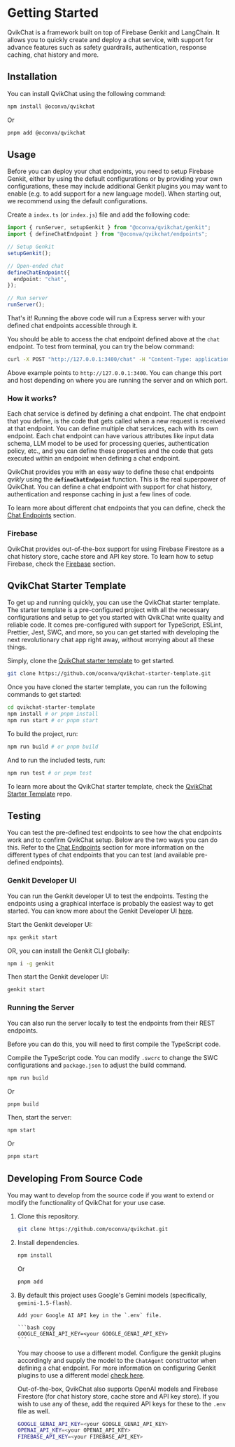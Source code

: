 
# Getting Started

QvikChat is a framework built on top of Firebase Genkit and LangChain. It allows you to quickly create and deploy a chat service, with support for advance features such as safety guardrails, authentication, response caching, chat history and more.

## Installation

You can install QvikChat using the following command:

```bash copy
npm install @oconva/qvikchat
```

Or

```bash copy
pnpm add @oconva/qvikchat
```

## Usage

Before you can deploy your chat endpoints, you need to setup Firebase Genkit, either by using the default configurations or by providing your own configurations, these may include additional Genkit plugins you may want to enable (e.g. to add support for a new language model). When starting out, we recommend using the default configurations.

Create a `index.ts` (or `index.js`) file and add the following code:

```typescript copy filename="index.ts"
import { runServer, setupGenkit } from "@oconva/qvikchat/genkit";
import { defineChatEndpoint } from "@oconva/qvikchat/endpoints";

// Setup Genkit
setupGenkit();

// Open-ended chat
defineChatEndpoint({
  endpoint: "chat",
});

// Run server
runServer();
```

That's it! Running the above code will run a <Link href="https://expressjs.com/" target="_blank" className="text-primary hover:text-primary-hover">Express</Link> server with your defined chat endpoints accessible through it.

You should be able to access the chat endpoint defined above at the `chat` endpoint. To test from terminal, you can try the below command:

```bash copy
curl -X POST "http://127.0.0.1:3400/chat" -H "Content-Type: application/json"  -d '{"data": { "query": "Answer in one sentence: What is Firebase Firestore?" } }'
```

Above example points to `http://127.0.0.1:3400`. You can change this port and host depending on where you are running the server and on which port.

### How it works?

Each chat service is defined by defining a chat endpoint. The chat endpoint that you define, is the code that gets called when a new request is received at that endpoint. You can define multiple chat services, each with its own endpoint. Each chat endpoint can have various attributes like input data schema, LLM model to be used for processing queries, authentication policy, etc., and you can define these properties and the code that gets executed within an endpoint when defining a chat endpoint.

QvikChat provides you with an easy way to define these chat endpoints _qvikly_ using the **`defineChatEndpoint`** function. This is the real superpower of QvikChat. You can define a chat endpoint with support for chat history, authentication and response caching in just a few lines of code.

To learn more about different chat endpoints that you can define, check the [Chat Endpoints](/chat-endpoints) section.

### Firebase

QvikChat provides out-of-the-box support for using Firebase Firestore as a chat history store, cache store and API key store. To learn how to setup Firebase, check the [Firebase](/integrations/firebase) section.

## QvikChat Starter Template

To get up and running quickly, you can use the QvikChat starter template. The starter template is a pre-configured project with all the necessary configurations and setup to get you started with QvikChat write quality and reliable code. It comes pre-configured with support for TypeScript, ESLint, Prettier, Jest, SWC, and more, so you can get started with developing the next revolutionary chat app right away, without worrying about all these things.

Simply, clone the [QvikChat starter template](https://github.com/oconva/qvikchat-starter-template) to get started.

```bash copy
git clone https://github.com/oconva/qvikchat-starter-template.git
```

Once you have cloned the starter template, you can run the following commands to get started:

```bash copy
cd qvikchat-starter-template
npm install # or pnpm install
npm run start # or pnpm start
```

To build the project, run:

```bash copy
npm run build # or pnpm build
```

And to run the included tests, run:

```bash copy
npm run test # or pnpm test
```

To learn more about the QvikChat starter template, check the [QvikChat Starter Template](https://github.com/oconva/qvikchat-starter-template) repo.

## Testing

You can test the pre-defined test endpoints to see how the chat endpoints work and to confirm QvikChat setup. Below are the two ways you can do this. Refer to the [Chat Endpoints](/chat-endpoints) section for more information on the different types of chat endpoints that you can test (and available pre-defined endpoints).

### Genkit Developer UI

You can run the Genkit developer UI to test the endpoints. Testing the endpoints using a graphical interface is probably the easiest way to get started. You can know more about the Genkit Developer UI [here](https://firebase.google.com/docs/genkit/devtools#genkit_developer_ui).

Start the Genkit developer UI:

```bash copy
npx genkit start
```

OR, you can install the Genkit CLI globally:

```bash copy
npm i -g genkit
```

Then start the Genkit developer UI:

```bash copy
genkit start
```

### Running the Server

You can also run the server locally to test the endpoints from their REST endpoints.

Before you can do this, you will need to first compile the TypeScript code.

Compile the TypeScript code. You can modify `.swcrc` to change the SWC configurations and `package.json` to adjust the build command.

```bash copy
npm run build
```

Or

```bash copy
pnpm build
```

Then, start the server:

```bash copy
npm start
```

Or

```bash copy
pnpm start
```

## Developing From Source Code

You may want to develop from the source code if you want to extend or modify the functionality of QvikChat for your use case.

1.  Clone this repository.

    ```bash copy
    git clone https://github.com/oconva/qvikchat.git
    ```

2.  Install dependencies.

    ```bash copy
    npm install
    ```

    Or

    ```bash copy
    pnpm add
    ```

3.  By default this project uses Google's Gemini models (specifically, `gemini-1.5-flash`).

        Add your Google AI API key in the `.env` file.

        ```bash copy
        GOOGLE_GENAI_API_KEY=<your GOOGLE_GENAI_API_KEY>
        ```

    You may choose to use a different model. Configure the genkit plugins accordingly and supply the model to the `ChatAgent` constructor when defining a chat endpoint. For more information on configuring Genkit plugins to use a different model [check here](https://firebase.google.com/docs/genkit/models#models).

    Out-of-the-box, QvikChat also supports OpenAI models and Firebase Firestore (for chat history store, cache store and API key store). If you wish to use any of these, add the required API keys for these to the `.env` file as well.

    ```bash copy
    GOOGLE_GENAI_API_KEY=<your GOOGLE_GENAI_API_KEY>
    OPENAI_API_KEY=<your OPENAI_API_KEY>
    FIREBASE_API_KEY=<your FIREBASE_API_KEY>
    ```
